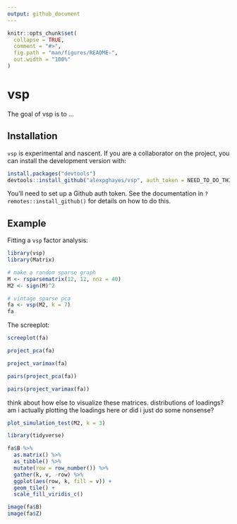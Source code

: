 ```yaml
---
output: github_document
---
```


<!-- README.md is generated from README.Rmd. Please edit that file -->

```r
knitr::opts_chunk$set(
  collapse = TRUE,
  comment = "#>",
  fig.path = "man/figures/README-",
  out.width = "100%"
)
```
# vsp

The goal of vsp is to ...

## Installation

`vsp` is experimental and nascent. If you are a collaborator on the project, you can install the development version with:

``` r
install.packages("devtools")
devtools::install_github("alexpghayes/vsp", auth_token = NEED_TO_DO_THIS)
```

You'll need to set up a Github auth token. See the documentation in `?remotes::install_github()` for details on how to do this.

## Example

Fitting a `vsp` factor analysis:

```r
library(vsp)
library(Matrix)

# make a random sparse graph
M <- rsparsematrix(12, 12, nnz = 40)
M2 <- sign(M)^2

# vintage sparse pca
fa <- vsp(M2, k = 7)
fa
```

The screeplot:

```r
screeplot(fa)
```

```r
project_pca(fa)
```

```r
project_varimax(fa)
```

```r
pairs(project_pca(fa))
```

```r
pairs(project_varimax(fa))
```

think about how else to visualize these matrices. distributions of loadings? am i actually plotting the loadings here or did i just do some nonsense?

```r
plot_simulation_test(M2, k = 3)
```


```r
library(tidyverse)

fa$B %>%
  as.matrix() %>%
  as_tibble() %>%
  mutate(row = row_number()) %>%
  gather(k, v, -row) %>%
  ggplot(aes(row, k, fill = v)) +
  geom_tile() +
  scale_fill_viridis_c()

image(fa$B)
image(fa$Z)
```
